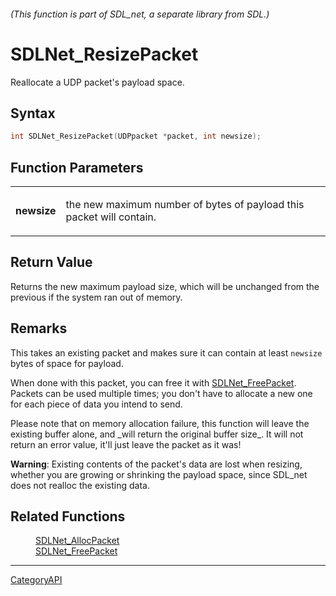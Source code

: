 ====== (This function is part of SDL_net, a separate library from SDL.) ======
= SDLNet_ResizePacket =

Reallocate a UDP packet's payload space.

== Syntax ==

<syntaxhighlight lang='c'>
int SDLNet_ResizePacket(UDPpacket *packet, int newsize);
</syntaxhighlight>

== Function Parameters ==

{|
|'''newsize'''
|the new maximum number of bytes of payload this packet will contain.
|}

== Return Value ==

Returns the new maximum payload size, which will be unchanged from the
previous if the system ran out of memory.

== Remarks ==

This takes an existing packet and makes sure it can contain at least
<code>newsize</code> bytes of space for payload.

When done with this packet, you can free it with [[SDLNet_FreePacket]].
Packets can be used multiple times; you don't have to allocate a new one
for each piece of data you intend to send.

Please note that on memory allocation failure, this function will leave the
existing buffer alone, and _will return the original buffer size_. It will
not return an error value, it'll just leave the packet as it was!

'''Warning''': Existing contents of the packet's data are lost when
resizing, whether you are growing or shrinking the payload space, since
SDL_net does not realloc the existing data.

== Related Functions ==

:[[SDLNet_AllocPacket]]
:[[SDLNet_FreePacket]]

----
[[CategoryAPI]]


